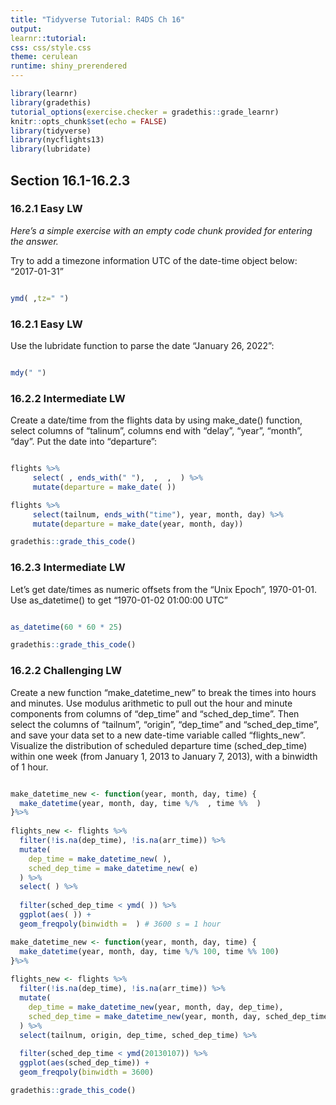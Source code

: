 ```yaml
---
title: "Tidyverse Tutorial: R4DS Ch 16"
output: 
learnr::tutorial:
css: css/style.css
theme: cerulean
runtime: shiny_prerendered
---
```


```r
library(learnr)
library(gradethis)
tutorial_options(exercise.checker = gradethis::grade_learnr)
knitr::opts_chunk$set(echo = FALSE)
library(tidyverse)
library(nycflights13)
library(lubridate)
```


## Section 16.1-16.2.3

### 16.2.1 Easy LW

*Here's a simple exercise with an empty code chunk provided for entering the answer.*

Try to add a timezone information UTC of the date-time object below: 
"2017-01-31"

```r

```

```r
ymd( ,tz=" ")
```

### 16.2.1 Easy LW

Use the lubridate function to parse the date “January 26, 2022”:

```r

```

```r
mdy(" ")
```

### 16.2.2 Intermediate LW

Create a date/time from the flights data by using make_date() function, select columns of “talinum”, columns end with “delay”, “year”, “month”, “day”. Put the date into “departure”:

```r

```

```r
flights %>% 
     select( , ends_with(" "),  ,  ,  ) %>% 
     mutate(departure = make_date( ))
```

```r
flights %>% 
     select(tailnum, ends_with("time"), year, month, day) %>% 
     mutate(departure = make_date(year, month, day))
```

```r
gradethis::grade_this_code()
```

### 16.2.3 Intermediate LW

Let’s get date/times as numeric offsets from the “Unix Epoch”, 1970-01-01. Use as_datetime() to get "1970-01-02 01:00:00 UTC"

```r

```

```r
as_datetime(60 * 60 * 25)
```

```r
gradethis::grade_this_code()
```

### 16.2.2 Challenging LW

Create a new function “make_datetime_new” to break the times into hours and minutes. Use modulus arithmetic to pull out the hour and minute components from columns of “dep_time” and “sched_dep_time”. Then select the columns of “tailnum”, “origin”, “dep_time” and “sched_dep_time”, and save your data set to a new date-time variable called “flights_new”.
Visualize the distribution of scheduled departure time (sched_dep_time) within one week (from January 1, 2013 to January 7, 2013), with a binwidth of 1 hour.

```r

```

```r
make_datetime_new <- function(year, month, day, time) {
  make_datetime(year, month, day, time %/%  , time %%  )
}%>%
  
flights_new <- flights %>% 
  filter(!is.na(dep_time), !is.na(arr_time)) %>% 
  mutate(
    dep_time = make_datetime_new( ),
    sched_dep_time = make_datetime_new( e)
  ) %>%
  select( ) %>%
  
  filter(sched_dep_time < ymd( )) %>%
  ggplot(aes( )) + 
  geom_freqpoly(binwidth =  ) # 3600 s = 1 hour
```

```r
make_datetime_new <- function(year, month, day, time) {
  make_datetime(year, month, day, time %/% 100, time %% 100)
}%>%
  
flights_new <- flights %>% 
  filter(!is.na(dep_time), !is.na(arr_time)) %>% 
  mutate(
    dep_time = make_datetime_new(year, month, day, dep_time),
    sched_dep_time = make_datetime_new(year, month, day, sched_dep_time)
  ) %>%
  select(tailnum, origin, dep_time, sched_dep_time) %>%
  
  filter(sched_dep_time < ymd(20130107)) %>%
  ggplot(aes(sched_dep_time)) + 
  geom_freqpoly(binwidth = 3600)
```

```r
gradethis::grade_this_code()
```
